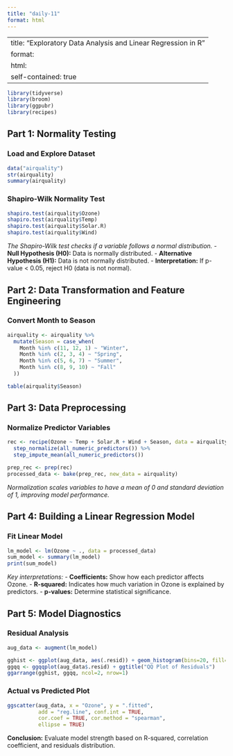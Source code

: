 ```yaml
---
title: "daily-11"
format: html
---
```


---
title: "Exploratory Data Analysis and Linear Regression in R"
format: 
  html:
    self-contained: true
---

```r
library(tidyverse)
library(broom)
library(ggpubr)
library(recipes)
```

## Part 1: Normality Testing

### Load and Explore Dataset
```r
data("airquality")
str(airquality)
summary(airquality)
```

### Shapiro-Wilk Normality Test
```r
shapiro.test(airquality$Ozone)
shapiro.test(airquality$Temp)
shapiro.test(airquality$Solar.R)
shapiro.test(airquality$Wind)
```

*The Shapiro-Wilk test checks if a variable follows a normal distribution.*
- **Null Hypothesis (H0):** Data is normally distributed.
- **Alternative Hypothesis (H1):** Data is not normally distributed.
- **Interpretation:** If p-value < 0.05, reject H0 (data is not normal).

## Part 2: Data Transformation and Feature Engineering

### Convert Month to Season
```r
airquality <- airquality %>% 
  mutate(Season = case_when(
    Month %in% c(11, 12, 1) ~ "Winter",
    Month %in% c(2, 3, 4) ~ "Spring",
    Month %in% c(5, 6, 7) ~ "Summer",
    Month %in% c(8, 9, 10) ~ "Fall"
  ))

table(airquality$Season)
```

## Part 3: Data Preprocessing

### Normalize Predictor Variables
```r
rec <- recipe(Ozone ~ Temp + Solar.R + Wind + Season, data = airquality) %>%
  step_normalize(all_numeric_predictors()) %>%
  step_impute_mean(all_numeric_predictors())

prep_rec <- prep(rec)
processed_data <- bake(prep_rec, new_data = airquality)
```

*Normalization scales variables to have a mean of 0 and standard deviation of 1, improving model performance.*

## Part 4: Building a Linear Regression Model

### Fit Linear Model
```r
lm_model <- lm(Ozone ~ ., data = processed_data)
sum_model <- summary(lm_model)
print(sum_model)
```

*Key interpretations:*
- **Coefficients:** Show how each predictor affects Ozone.
- **R-squared:** Indicates how much variation in Ozone is explained by predictors.
- **p-values:** Determine statistical significance.

## Part 5: Model Diagnostics

### Residual Analysis
```r
aug_data <- augment(lm_model)

gghist <- ggplot(aug_data, aes(.resid)) + geom_histogram(bins=20, fill="blue", alpha=0.6) + ggtitle("Residuals Histogram")
ggqq <- ggqqplot(aug_data$.resid) + ggtitle("QQ Plot of Residuals")
ggarrange(gghist, ggqq, ncol=2, nrow=1)
```

### Actual vs Predicted Plot
```r
ggscatter(aug_data, x = "Ozone", y = ".fitted",
          add = "reg.line", conf.int = TRUE,
          cor.coef = TRUE, cor.method = "spearman",
          ellipse = TRUE)
```

**Conclusion:** Evaluate model strength based on R-squared, correlation coefficient, and residuals distribution.

